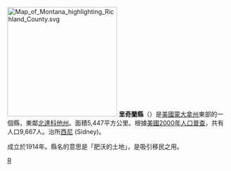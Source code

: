 {{noteTA
|T=zh-hans:里奇兰县 (蒙大拿州);zh-hk:里奇蘭縣 (蒙大拿州);zh-tw:里奇蘭郡 (蒙大拿州);
}}

{{Otheruses|里奇蘭縣|subject=美國蒙大拿州的一個縣|other=同名的縣}}
[[File:Map_of_Montana_highlighting_Richland_County.svg|250px]]
'''里奇蘭縣'''（{{lang-en|Richland County}}）是[[美國|美國]][[蒙大拿州|蒙大拿州]]東部的一個縣，東鄰[[北達科他州|北達科他州]]。面積5,447平方公里。根據[[美國2000年人口普查|美國2000年人口普查]]，共有人口9,667人。治所[[西尼_(蒙大拿州)|西尼]] (Sidney)。

成立於1914年。縣名的意思是「肥沃的土地」，是吸引移民之用。
[[Category:蒙大拿州行政區劃|R]]
